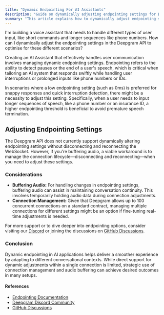 ```yaml
---
title: "Dynamic Endpointing For AI Assistants"
description: "Guide on dynamically adjusting endpointing settings for Deepgram API in AI assistants."
summary: "This article explains how to dynamically adjust endpointing settings in the Deepgram speech-to-text API when building AI assistants that need to handle different types of user input, such as short commands and longer sequences like phone numbers or IDs."
---
```


<CommunityQuestion>I'm building a voice assistant that needs to handle different types of user input, like short commands and longer sequences like phone numbers. How can I dynamically adjust the endpointing settings in the Deepgram API to optimise for these different scenarios?</CommunityQuestion>

Creating an AI Assistant that effectively handles user communication involves managing dynamic endpointing settings. Endpointing refers to the ability to detect pauses or the end of a user's speech, which is critical when tailoring an AI system that responds swiftly while handling user interruptions or prolonged inputs like phone numbers or IDs.

In scenarios where a low endpointing setting (such as 0ms) is preferred for snappy responses and quick interruption detection, there might be a necessity to adjust this setting. Specifically, when a user needs to input longer sequences of speech, like a phone number or an insurance ID, a higher endpointing threshold is beneficial to avoid premature speech termination.

## Adjusting Endpointing Settings

The Deepgram API does not currently support dynamically altering endpointing settings without disconnecting and reconnecting the WebSocket. However, if you're buffering audio, a viable workaround is to manage the connection lifecycle—disconnecting and reconnecting—when you need to adjust these settings.

### Considerations

- **Buffering Audio:** For handling changes in endpointing settings, buffering audio can assist in maintaining conversation continuity. This involves temporarily holding audio data during connection adjustments.
- **Connection Management:** Given that Deepgram allows up to 100 concurrent connections on a standard contract, managing multiple connections for different settings might be an option if fine-tuning real-time adjustments is needed.

For more support or to dive deeper into endpointing options, consider visiting our [Discord](https://discord.gg/deepgram) or joining the discussions on [GitHub Discussions](https://github.com/orgs/deepgram/discussions). 

### Conclusion

Dynamic endpointing in AI applications helps deliver a smoother experience by adapting to different conversational contexts. While direct support for dynamic adjustments within a single connection is limited, strategic use of connection management and audio buffering can achieve desired outcomes in many setups.

#### References
- [Endpointing Documentation](https://developers.deepgram.com/docs/endpointing)
- [Deepgram Discord Community](https://discord.gg/deepgram)
- [GitHub Discussions](https://github.com/orgs/deepgram/discussions)
